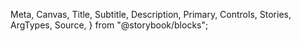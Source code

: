   Meta,
  Canvas,
  Title,
  Subtitle,
  Description,
  Primary,
  Controls,
  Stories,
  ArgTypes,
  Source,
} from "@storybook/blocks";


<Meta of={ButtonStories} />

<Title />
<Subtitle />
<Description />
<Primary />
<Controls />

### Note

Currently, the disabled status won’t be included in the UMD Libraries Design System.

### Features

- Multiple variants (primary, secondary, outline)
- Different sizes (small, medium, large)
- Support for icons
- Full keyboard accessibility

### Twig

#### Primary Button

```twig
<button class="t-body-small t-interactive-sub button--primary c-content-interactive-primary c-bg-interactive-primary ani-background">{{ text }}</button>
```

#### Primary Button - Disabled

```twig
<button class="t-body-small t-interactive-sub button--primary c-content-interactive-primary c-bg-interactive-primary ani-background button--disabled">{{ text }}</button>
```

#### Secondary Button

```twig
<a class="t-body-small t-interactive-sub button--secondary c-content-primary c-underline-primary ani-underline">
  <div class="i-chevron"></div>
  {{ text }}
</a>
```

#### Secondary Button - Disabled

```twig
<a class="t-body-small t-interactive-sub button--secondary c-content-primary c-underline-primary ani-underline button--disabled">
  <div class="i-chevron"></div>
  {{ text }}
</a>
```

<Stories />
